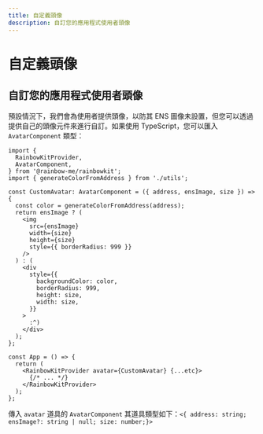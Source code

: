 ```yaml
---
title: 自定義頭像
description: 自訂您的應用程式使用者頭像
---
```


# 自定義頭像

## 自訂您的應用程式使用者頭像

預設情況下，我們會為使用者提供頭像，以防其 ENS 圖像未設置，但您可以透過提供自己的頭像元件來進行自訂。如果使用 TypeScript，您可以匯入 `AvatarComponent` 類型：

```tsx
import {
  RainbowKitProvider,
  AvatarComponent,
} from '@rainbow-me/rainbowkit';
import { generateColorFromAddress } from './utils';

const CustomAvatar: AvatarComponent = ({ address, ensImage, size }) => {
  const color = generateColorFromAddress(address);
  return ensImage ? (
    <img
      src={ensImage}
      width={size}
      height={size}
      style={{ borderRadius: 999 }}
    />
  ) : (
    <div
      style={{
        backgroundColor: color,
        borderRadius: 999,
        height: size,
        width: size,
      }}
    >
      :^)
    </div>
  );
};

const App = () => {
  return (
    <RainbowKitProvider avatar={CustomAvatar} {...etc}>
      {/* ... */}
    </RainbowKitProvider>
  );
};
```

傳入 `avatar` 道具的 `AvatarComponent` 其道具類型如下：`<{ address: string; ensImage?: string | null; size: number;}>`

